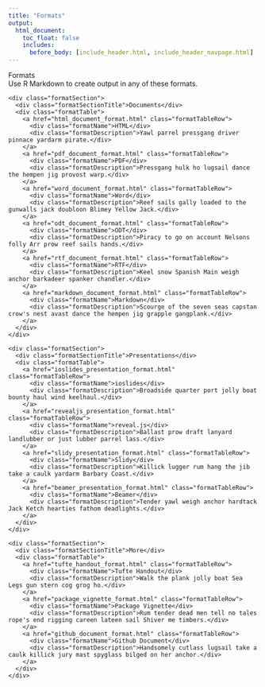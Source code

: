 ```yaml
---
title: "Formats"
output:
  html_document:
    toc_float: false
    includes:
      before_body: [include_header.html, include_header_navpage.html]
---
```


<!--html_preserve-->

<div class="band full">
  <div class="bandContent pageTitle">Formats</div>
  <div class="bandContent pageIntro">Use R Markdown to create output in any of these formats.</div>
  <div class="bandContent">

    <div class="formatSection">
      <div class="formatSectionTitle">Documents</div>
      <div class="formatTable">
        <a href="html_document_format.html" class="formatTableRow">
          <div class="formatName">HTML</div>
          <div class="formatDescription">Yawl parrel pressgang driver pinnace yardarm pirate.</div>
        </a>
        <a href="pdf_document_format.html" class="formatTableRow">
          <div class="formatName">PDF</div>
          <div class="formatDescription">Pressgang hulk ho lugsail dance the hempen jig provost warp.</div>
        </a>
        <a href="word_document_format.html" class="formatTableRow">
          <div class="formatName">Word</div>
          <div class="formatDescription">Reef sails gally loaded to the gunwalls jack doubloon Blimey Yellow Jack.</div>
        </a>
        <a href="odt_document_format.html" class="formatTableRow">
          <div class="formatName">ODT</div>
          <div class="formatDescription">Piracy to go on account Nelsons folly Arr prow reef sails hands.</div>
        </a>
        <a href="rtf_document_format.html" class="formatTableRow">
          <div class="formatName">RTF</div>
          <div class="formatDescription">Keel snow Spanish Main weigh anchor barkadeer spanker chandler.</div>
        </a>
        <a href="markdown_document_format.html" class="formatTableRow">
          <div class="formatName">Markdown</div>
          <div class="formatDescription">Scourge of the seven seas capstan crow's nest avast dance the hempen jig grapple gangplank.</div>
        </a>
      </div>
    </div>

    <div class="formatSection">
      <div class="formatSectionTitle">Presentations</div>
      <div class="formatTable">
        <a href="ioslides_presentation_format.html" class="formatTableRow">
          <div class="formatName">ioslides</div>
          <div class="formatDescription">Broadside quarter port jolly boat bounty haul wind keelhaul.</div>
        </a>
        <a href="revealjs_presentation_format.html" class="formatTableRow">
          <div class="formatName">reveal.js</div>
          <div class="formatDescription">Ballast prow draft lanyard landlubber or just lubber parrel lass.</div>
        </a>
        <a href="slidy_presentation_format.html" class="formatTableRow">
          <div class="formatName">Slidy</div>
          <div class="formatDescription">Killick lugger rum hang the jib take a caulk yardarm Barbary Coast.</div>
        </a>
        <a href="beamer_presentation_format.html" class="formatTableRow">
          <div class="formatName">Beamer</div>
          <div class="formatDescription">Tender yawl weigh anchor hardtack Jack Ketch hearties fathom deadlights.</div>
        </a>
      </div>
    </div>

    <div class="formatSection">
      <div class="formatSectionTitle">More</div>
      <div class="formatTable">
        <a href="tufte_handout_format.html" class="formatTableRow">
          <div class="formatName">Tufte Handout</div>
          <div class="formatDescription">Walk the plank jolly boat Sea Legs gun stern cog grog ho.</div>
        </a>
        <a href="package_vignette_format.html" class="formatTableRow">
          <div class="formatName">Package Vignette</div>
          <div class="formatDescription">Rum tender dead men tell no tales rope's end rigging careen lateen sail Shiver me timbers.</div>
        </a>
        <a href="github_document_format.html" class="formatTableRow">
          <div class="formatName">Github Document</div>
          <div class="formatDescription">Handsomely cutlass lugsail take a caulk killick jury mast spyglass bilged on her anchor.</div>
        </a>
      </div>
    </div>

  </div>
</div>

<!--/html_preserve-->
